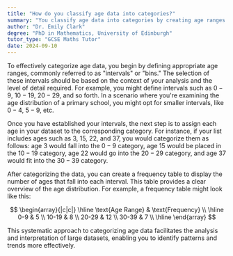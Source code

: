 ```yaml
---
title: "How do you classify age data into categories?"
summary: "You classify age data into categories by creating age ranges and grouping the data accordingly."
author: "Dr. Emily Clark"
degree: "PhD in Mathematics, University of Edinburgh"
tutor_type: "GCSE Maths Tutor"
date: 2024-09-10
---
```


To effectively categorize age data, you begin by defining appropriate age ranges, commonly referred to as "intervals" or "bins." The selection of these intervals should be based on the context of your analysis and the level of detail required. For example, you might define intervals such as $0-9$, $10-19$, $20-29$, and so forth. In a scenario where you're examining the age distribution of a primary school, you might opt for smaller intervals, like $0-4$, $5-9$, etc.

Once you have established your intervals, the next step is to assign each age in your dataset to the corresponding category. For instance, if your list includes ages such as $3$, $15$, $22$, and $37$, you would categorize them as follows: age $3$ would fall into the $0-9$ category, age $15$ would be placed in the $10-19$ category, age $22$ would go into the $20-29$ category, and age $37$ would fit into the $30-39$ category.

After categorizing the data, you can create a frequency table to display the number of ages that fall into each interval. This table provides a clear overview of the age distribution. For example, a frequency table might look like this:

$$
\begin{array}{|c|c|}
\hline
\text{Age Range} & \text{Frequency} \\
\hline
0-9 & 5 \\
10-19 & 8 \\
20-29 & 12 \\
30-39 & 7 \\
\hline
\end{array}
$$

This systematic approach to categorizing age data facilitates the analysis and interpretation of large datasets, enabling you to identify patterns and trends more effectively.
    
